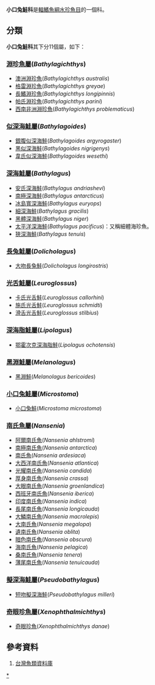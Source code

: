 {{Automatic taxobox
| taxon = Microstomatidae
| authority = Bleeker, 1859
| subdivision_ranks = [[屬|屬]]
| subdivision =
*見內文
}}
'''小口兔鮭科'''是[[輻鰭魚綱|輻鰭魚綱]][[水珍魚目|水珍魚目]]的一個科。

==分類==
'''小口兔鮭科'''其下分11個屬，如下：

===[[淵珍魚屬|淵珍魚屬]](''Bathylagichthys'')===
*[[澳洲淵珍魚|澳洲淵珍魚]](''Bathylagichthys australis'')
*[[格雷淵珍魚|格雷淵珍魚]](''Bathylagichthys greyae'')
*[[長鰭淵珍魚|長鰭淵珍魚]](''Bathylagichthys longipinnis'')
*[[帕氏淵珍魚|帕氏淵珍魚]](''Bathylagichthys parini'')
*[[西南非洲淵珍魚|西南非洲淵珍魚]](''Bathylagichthys problematicus'')

===[[似深海鮭屬|似深海鮭屬]](''Bathylagoides'')===
*[[銀腹似深海鮭|銀腹似深海鮭]](''Bathylagoides argyrogaster'')
*[[黑似深海鮭|黑似深海鮭]](''Bathylagoides nigrigenys'')
*[[韋氏似深海鮭|韋氏似深海鮭]](''Bathylagoides wesethi'')

===[[深海鮭屬|深海鮭屬]](''Bathylagus'')===
*[[安氏深海鮭|安氏深海鮭]](''Bathylagus andriashevi'')
*[[南極深海鮭|南極深海鮭]](''Bathylagus antarcticus'')
*[[冰島寬深海鮭|冰島寬深海鮭]](''Bathylagus euryops'')
*[[細深海鮭|細深海鮭]](''Bathylagus gracilis'')
*[[黑體深海鮭|黑體深海鮭]](''Bathylagus niger'')
*[[太平洋深海鮭|太平洋深海鮭]](''Bathylagus pacificus'')：又稱細體海珍魚。
*[[狹深海鮭|狹深海鮭]](''Bathylagus tenuis'')

===[[長兔鮭屬|長兔鮭屬]](''Dolicholagus'')===
*[[大吻長兔鮭|大吻長兔鮭]](''Dolicholagus longirostris'')

===[[光舌鮭屬|光舌鮭屬]](''Leuroglossus'')===
*[[卡氏光舌鮭|卡氏光舌鮭]](''Leuroglossus callorhini'')
*[[施氏光舌鮭|施氏光舌鮭]](''Leuroglossus schmidti'')
*[[滑舌光舌鮭|滑舌光舌鮭]](''Leuroglossus stilbius'')

===[[深海脂鮭屬|深海脂鮭屬]](''Lipolagus'')===
*[[鄂霍次克深海脂鮭|鄂霍次克深海脂鮭]](''Lipolagus ochotensis'')

===[[黑淵鮭屬|黑淵鮭屬]](''Melanolagus'')===
*[[黑淵鮭|黑淵鮭]](''Melanolagus bericoides'')

===[[小口兔鮭屬|小口兔鮭屬]](''Microstoma'')===
*[[小口兔鮭|小口兔鮭]](''Microstoma microstoma'')
===[[南氏魚屬|南氏魚屬]](''Nansenia'')===
*[[阿爾南氏魚|阿爾南氏魚]](''Nansenia ahlstromi'')
*[[南極南氏魚|南極南氏魚]](''Nansenia antarctica'')
*[[南氏魚|南氏魚]](''Nansenia ardesiaca'')
*[[大西洋南氏魚|大西洋南氏魚]](''Nansenia atlantica'')
*[[光耀南氏魚|光耀南氏魚]](''Nansenia candida'')
*[[厚身南氏魚|厚身南氏魚]](''Nansenia crassa'')
*[[大眼南氏魚|大眼南氏魚]](''Nansenia groenlandica'')
*[[西班牙南氏魚|西班牙南氏魚]](''Nansenia iberica'')
*[[印度南氏魚|印度南氏魚]](''Nansenia indica'')
*[[長尾南氏魚|長尾南氏魚]](''Nansenia longicauda'')
*[[大鱗南氏魚|大鱗南氏魚]](''Nansenia macrolepis'')
*[[大南氏魚|大南氏魚]](''Nansenia megalopa'')
*[[遺南氏魚|遺南氏魚]](''Nansenia oblita'')
*[[暗色南氏魚|暗色南氏魚]](''Nansenia obscura'')
*[[海南氏魚|海南氏魚]](''Nansenia pelagica'')
*[[桑南氏魚|桑南氏魚]](''Nansenia tenera'')
*[[薄尾南氏魚|薄尾南氏魚]](''Nansenia tenuicauda'')

===[[擬深海鮭屬|擬深海鮭屬]](''Pseudobathylagus'')===
*[[短吻擬深海鮭|短吻擬深海鮭]](''Pseudobathylagus milleri'')

===[[奇眼珍魚屬|奇眼珍魚屬]](''Xenophthalmichthys'')===
*[[奇眼珍魚|奇眼珍魚]](''Xenophthalmichthys danae'')

==參考資料==
#[http://fishdb.sinica.edu.tw/ 台灣魚類資料庫] {{Wayback|url=http://fishdb.sinica.edu.tw/ |date=20160304193340 }}
{{Taxonbar|from=Q135684}}

[[Category:小口兔鮭科|*]]